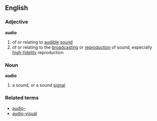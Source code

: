==English==
===Adjective===
'''audio'''
#of or relating to [[audible]] [[sound]]
#of or relating to the [[broadcasting]] or [[reproduction]] of sound, especially [[high-fidelity]] reproduction
===Noun===
'''audio'''
#a sound, or a sound [[signal]]
===Related terms===
*[[audio-]]
*[[audio-visual]]